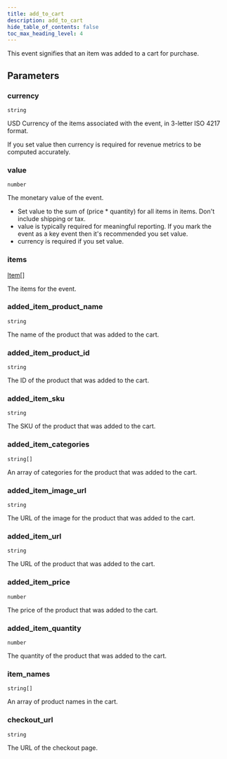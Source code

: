 ```yaml
---
title: add_to_cart
description: add_to_cart
hide_table_of_contents: false
toc_max_heading_level: 4
---
```


<NpmLink name="common" />

This event signifies that an item was added to a cart for purchase.

## Parameters

### currency

<Property /> `string` <Required required />

USD Currency of the items associated with the event, in 3-letter ISO 4217 format.

If you set value then currency is required for revenue metrics to be computed accurately.

### value

<Property /> `number` <Required required />

The monetary value of the event.

- Set value to the sum of (price \* quantity) for all items in items. Don't include shipping or tax.
- value is typically required for meaningful reporting. If you mark the event as a key event then it's recommended you set value.
- currency is required if you set value.

### items

<Property /> [Item](../types/standard-goods-item.mdx)[] <Required required />

The items for the event.

### added_item_product_name

<Property /> `string`

The name of the product that was added to the cart.

### added_item_product_id

<Property /> `string`

The ID of the product that was added to the cart.

### added_item_sku

<Property /> `string`

The SKU of the product that was added to the cart.

### added_item_categories

<Property /> `string[]`

An array of categories for the product that was added to the cart.

### added_item_image_url

<Property /> `string`

The URL of the image for the product that was added to the cart.

### added_item_url

<Property /> `string`

The URL of the product that was added to the cart.

### added_item_price

<Property /> `number`

The price of the product that was added to the cart.

### added_item_quantity

<Property /> `number`

The quantity of the product that was added to the cart.

### item_names

<Property /> `string[]`

An array of product names in the cart.

### checkout_url

<Property /> `string`

The URL of the checkout page.
